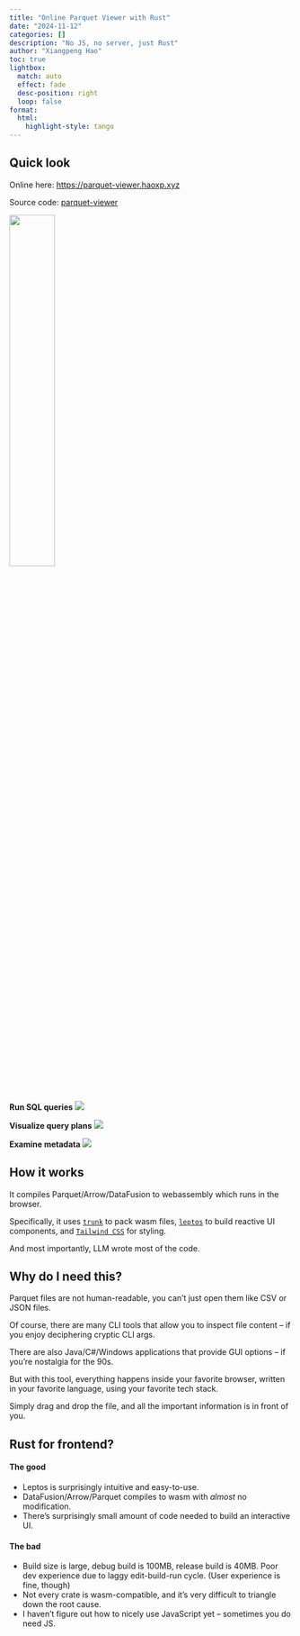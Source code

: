 ```yaml
---
title: "Online Parquet Viewer with Rust"
date: "2024-11-12"
categories: []
description: "No JS, no server, just Rust"
author: "Xiangpeng Hao"
toc: true
lightbox:
  match: auto
  effect: fade
  desc-position: right
  loop: false
format:
  html: 
    highlight-style: tango 
---
```


## Quick look

Online here: [https://parquet-viewer.haoxp.xyz](https://parquet-viewer.haoxp.xyz)

Source code: [parquet-viewer](https://github.com/XiangpengHao/parquet-viewer)

![](screenshot4.jpg){width=40%}



**Run SQL queries**
![](screenshot1.jpg){group="my-gallery"}

**Visualize query plans**
![](screenshot2.jpg){group="my-gallery"}

**Examine metadata**
![](screenshot3.jpg){group="my-gallery"}


## How it works
It compiles Parquet/Arrow/DataFusion to webassembly which runs in the browser.

Specifically, it uses [`trunk`](https://trunkrs.dev) to pack wasm files, [`leptos`](https://leptos.dev) to build reactive UI components, and [`Tailwind CSS`](https://tailwindcss.com) for styling.

And most importantly, LLM wrote most of the code.

## Why do I need this?
Parquet files are not human-readable, you can't just open them like CSV or JSON files.

Of course, there are many CLI tools that allow you to inspect file content -- if you enjoy deciphering cryptic CLI args.

There are also Java/C#/Windows applications that provide GUI options -- if you're nostalgia for the 90s.

But with this tool, everything happens inside your favorite browser, written in your favorite language, using your favorite tech stack. 

Simply drag and drop the file, and all the important information is in front of you. 

## Rust for frontend?

#### The good
- Leptos is surprisingly intuitive and easy-to-use. 
- DataFusion/Arrow/Parquet compiles to wasm with *almost* no modification.
- There's surprisingly small amount of code needed to build an interactive UI.

#### The bad
- Build size is large, debug build is 100MB, release build is 40MB. Poor dev experience due to laggy edit-build-run cycle. (User experience is fine, though)
- Not every crate is wasm-compatible, and it's very difficult to triangle down the root cause.
- I haven't figure out how to nicely use JavaScript yet -- sometimes you do need JS.
